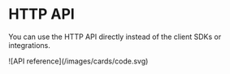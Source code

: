 # HTTP API

You can use the HTTP API directly instead of the client SDKs or integrations.

<Cards num={3}>
  <Card href="/docs/api-reference" title="API reference" image arrow>
    ![API reference](/images/cards/code.svg)
  </Card>
</Cards>

